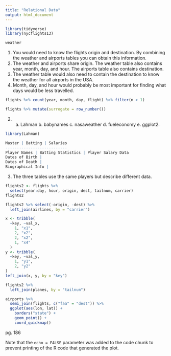 ```yaml
---
title: "Relational Data"
output: html_document
---
```


```r
library(tidyverse)
library(nycflights13)

weather

```
1. You would need to know the flights origin and destination. By combining the weather and airports tables you can obtain this information.
2. The weather and airports share origin. The weather table also contains year, month, day, and hour.  The airports table also contains destination.
3. The weather table would also need to contain the destination to know the weather for all airports in the USA.
4. Month, day, and hour would probably be most important for finding what days would be less travelled.


```r

flights %>% count(year, month, day, flight) %>% filter(n > 1)

```

```r

flights %>% mutate(surrogate = row_number())

```

2. a. Lahman  b. babynames  c. nasaweather  d. fueleconomy  e. ggplot2.

```r

library(Lahman)

Master | Batting | Salaries
---------------------------
Player Names | Batting Statistics | Player Salary Data
Dates of Birth |
Dates of Death |
Biographical Info |

```
3. The three tables use the same players but describe different data.


```r

flights2 <- flights %>%
  select(year:day, hour, origin, dest, tailnum, carrier)
flights2

```

```r

flights2 %>% select(-origin, -dest) %>%
  left_join(airlines, by = "carrier")

```

```r

x <- tribble(
  ~key, ~val_x,
    1, "x1",
    2, "x2",
    2, "x2",
    1, "x4"
  )
y <- tribble(
  ~key, ~val_y,
    1, "y1",
    2, "y2"
)
left_join(x, y, by = "key")

```


```r

flights2 %>%
  left_join(planes, by = "tailnum")

```

```r

airports %>%
  semi_join(flights, c("faa" = "dest")) %>%
  ggplot(aes(lon, lat)) +
    borders("state") +
    geom_point() +
    coord_quickmap()

```
pg. 186


Note that the `echo = FALSE` parameter was added to the code chunk to prevent printing of the R code that generated the plot.
